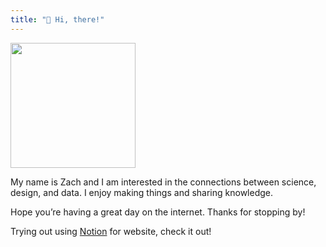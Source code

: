 ```yaml
---
title: "👋 Hi, there!"
---
```


![](images/profile.png){width="200"}

My name is Zach and I am interested in the connections between science, design, and data. I enjoy making things and sharing knowledge.

Hope you’re having a great day on the internet. Thanks for stopping by!

::: callout-note
Trying out using [Notion](https://zachbogart.notion.site/zachbogart/Zach-Bogart-7262bf4695ab4585b53743507e94d9be) for website, check it out!
:::
